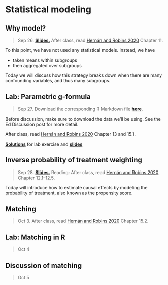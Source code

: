 
# Statistical modeling

## Why model?

> Sep 26. [**Slides.**](assets/slides/5-1_why_model.pdf) After class, read [Hernán and Robins 2020](https://www.hsph.harvard.edu/miguel-hernan/causal-inference-book/) Chapter 11.

To this point, we have not used any statistical models. Instead, we have

- taken means within subgroups
- then aggregated over subgroups

Today we will discuss how this strategy breaks down when there are many confounding variables, and thus many subgroups.

## Lab: Parametric g-formula

> Sep 27. Download the corresponding R Markdown file [**here**](assets/discussions/discussion6.Rmd).

Before discussion, make sure to download the data we'll be using. See the Ed Discussion post for more detail. 

After class, read [Hernán and Robins 2020](https://www.hsph.harvard.edu/miguel-hernan/causal-inference-book/) Chapter 13 and 15.1.

[**Solutions**](assets/discussions/discussion6-solutions.html) for lab exercise and [**slides**](assets/discussions/discussion6-slides.pdf)

## Inverse probability of treatment weighting

> Sep 28. [**Slides.**](assets/slides/5_3_ipw.pdf) Reading: After class, read [Hernán and Robins 2020](https://www.hsph.harvard.edu/miguel-hernan/causal-inference-book/) Chapter 12.1--12.5.

Today will introduce how to estimate causal effects by modeling the probability of treatment, also known as the propensity score.

## Matching

> Oct 3. After class, read [Hernán and Robins 2020](https://www.hsph.harvard.edu/miguel-hernan/causal-inference-book/) Chapter 15.2.

## Lab: Matching in R

> Oct 4

## Discussion of matching

> Oct 5
